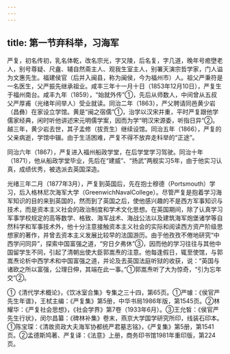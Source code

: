 ```yaml
---
---
---
```

title: 第一节弃科举，习海军
---



严复，初名传初，乳名体乾，改名宗光，字又陵，后名复，字几道，晚年号癒壄老人，别号尊疑、尺盦、辅自然斋主人、观我生室主人，别署天演宗哲学家，门人谥为文惠先生。福建侯官（后并入闽县，称为闽侯，今为福州市）人。祖父严秉符是一名医生，父严振先继承祖业。咸丰三年十一月十日（1853年12月10日），严复生于福州南台。咸丰九年（1859），“始就外传”①，先后从师数人，中间曾从五叔父严厚甫（光绪年间举人）受业就读。同治二年（1863），严父聘请同邑黄少岩（昌彝）在家设立学馆。黄是“闽之宿儒”①，治学以汉宋并重，平时严复跟他学儒家经典，闲时听他讲述宋元明儒学案，因而为学“明汉宋源委，听指日异”②。越三年，黄少岩去世，其子孟修（拔贡生）继续设馆。同治五年（1866），严复的父亲病逝，学馆中辍。由于生活困难，严复不得不放弃走科举的“正途”。

同治六年（1867），严复进入福州船政学堂，在后学堂学习驾驶。同治十年（1871），他从船政学堂毕业，先后在“建威”、“扬武”两舰实习5年，由于他实习认真，成绩优秀，被选派去英国深造。

光绪三年二月（1877年3月），严复到英国后，先在抱士穆德（Portsmouth）学习，后入格林尼次海军大学（GreenwichNavalCollege）。尽管严复是抱着学习海军知识的目的来到英国的，然而到了英国之后，使他感兴趣的不是西方军事知识与技术，而是资本主义社会的政治制度和学术文化思想。在英国期间，除了认真学习军事学校规定的高等数学、格致、海军战术、海战公法以及建筑海军炮堡诸学等自然科学和军事技术外，他十分注意接触资本主义社会的实际和阅读西方资产阶级思想家的著作，并曾去资本主义发展比较早的法国游历。由于他孜孜不倦地研究“中西学问同异”，探索中国富强之道，“穷日夕弗休”③，因而他的学习往往与其他中国留学生不同，引起了清朝出使大臣郭嵩焘的注意。他每逢假日，辄至使馆，与郭嵩焘论析中西学术和中国富强之道，并论及去英国法庭听狱的收获，说：“英国与诸欧之所以富强，公理日伸，其端在此一事。”①郭嵩焘听了大为惊奇，“引为忘年交”②。

①《清代学术概论》，《饮冰室合集》专集之三十四，第65页。①严璩：《侯官严先生年谱》，王栻主编：《严复集》第5册，中华书局1986年版，第1545页。②林耀华：《严复社会思想》，《社会学界》第7卷（1933年6月）。③王允皙：《侯官严先生行状》，闵尔昌纂：《碑林补集》卷末，燕京大学国学研究所印，线装石印本。①陈宝琛：《清故资政大夫海军协都统严君墓志铭》，《严复集》第5册，第1541页。②孟德斯鸠著、严复译：《法意》上册，商务印书馆1981年重印版，第224页。